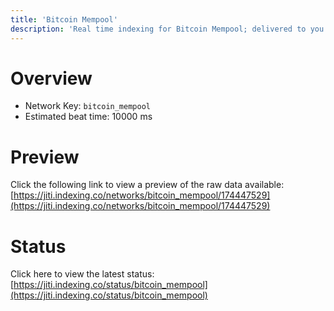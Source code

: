```yaml
---
title: 'Bitcoin Mempool'
description: 'Real time indexing for Bitcoin Mempool; delivered to you'
---
```


# Overview
- Network Key: `bitcoin_mempool`
- Estimated beat time: 10000 ms

# Preview
Click the following link to view a preview of the raw data available: [https://jiti.indexing.co/networks/bitcoin_mempool/174447529](https://jiti.indexing.co/networks/bitcoin_mempool/174447529)

# Status
Click here to view the latest status: [https://jiti.indexing.co/status/bitcoin_mempool](https://jiti.indexing.co/status/bitcoin_mempool)
